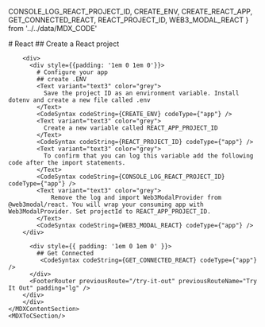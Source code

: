   CONSOLE_LOG_REACT_PROJECT_ID,
  CREATE_ENV,
  CREATE_REACT_APP,
  GET_CONNECTED_REACT,
  REACT_PROJECT_ID,
  WEB3_MODAL_REACT
} from '../../data/MDX_CODE'

<MDXLayout>
  <div style={{display: "flex"}}>
    <MDXContentSection>
        <div>
          <div style={{padding: '1em 0 1em 0'}}>
            # React
            ## Create a React project
            <CodeSyntax codeString={CREATE_REACT_APP} codeType={"terminal"} />
        </div>

        <div>
          <div style={{padding: '1em 0 1em 0'}}>
            # Configure your app
            ## create .ENV
            <Text variant="text3" color="grey">
              Save the project ID as an environment variable. Install dotenv and create a new file called .env
            </Text>
            <CodeSyntax codeString={CREATE_ENV} codeType={"app"} />
            <Text variant="text3" color="grey">
              Create a new variable called REACT_APP_PROJECT_ID
            </Text>
            <CodeSyntax codeString={REACT_PROJECT_ID} codeType={"app"} />
            <Text variant="text3" color="grey">
              To confirm that you can log this variable add the following code after the import statements.
            </Text>
            <CodeSyntax codeString={CONSOLE_LOG_REACT_PROJECT_ID} codeType={"app"} />
            <Text variant="text3" color="grey">
                Remove the log and import Web3ModalProvider from @web3modal/react. You will wrap your consuming app with Web3ModalProvider. Set projectId to REACT_APP_PROJECT_ID.
            </Text>
            <CodeSyntax codeString={WEB3_MODAL_REACT} codeType={"app"} />
        </div>

          <div style={{ padding: '1em 0 1em 0' }}>
            ## Get Connected
             <CodeSyntax codeString={GET_CONNECTED_REACT} codeType={"app"} />
          </div>
          <FooterRouter previousRoute="/try-it-out" previousRouteName="Try It Out" padding="lg" />
        </div>
        </div>
    </MDXContentSection>
    <MDXToCSection/>

  </div>
</MDXLayout>
